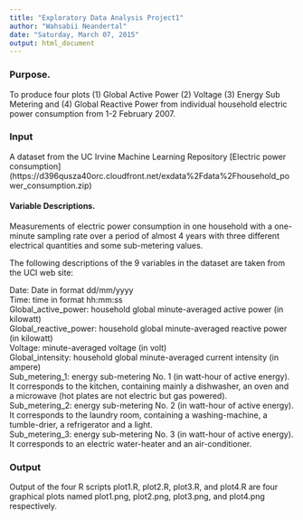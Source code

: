 ```yaml
---
title: "Exploratory Data Analysis Project1"
author: "Wahsabii Neandertal"
date: "Saturday, March 07, 2015"
output: html_document
---
```

### Purpose.
To produce four plots (1) Global Active Power (2) Voltage (3) Energy Sub Metering and (4) Global Reactive Power from individual household electric power consumption from 1-2 February 2007. 

### Input  
A dataset from the UC Irvine Machine Learning Repository
[Electric power consumption] (https://d396qusza40orc.cloudfront.net/exdata%2Fdata%2Fhousehold_power_consumption.zip) 


#### Variable Descriptions.
Measurements of electric power consumption in one household with a one-minute sampling rate over a period of almost 4 years with three different electrical quantities and some sub-metering values.

The following descriptions of the 9 variables in the dataset are taken from the UCI web site:

Date: Date in format dd/mm/yyyy  
Time: time in format hh:mm:ss  
Global_active_power: household global minute-averaged active power (in kilowatt)  
Global_reactive_power: household global minute-averaged reactive power (in kilowatt)  
Voltage: minute-averaged voltage (in volt)  
Global_intensity: household global minute-averaged current intensity (in ampere)  
Sub_metering_1: energy sub-metering No. 1 (in watt-hour of active energy). It corresponds to the kitchen, containing mainly a dishwasher, an oven and a microwave (hot plates are not electric but gas powered).  
Sub_metering_2: energy sub-metering No. 2 (in watt-hour of active energy). It corresponds to the laundry room, containing a washing-machine, a tumble-drier, a refrigerator and a light.  
Sub_metering_3: energy sub-metering No. 3 (in watt-hour of active energy). It corresponds to an electric water-heater and an air-conditioner.  

### Output
Output of the four R scripts plot1.R, plot2.R, plot3.R, and plot4.R are four graphical plots named plot1.png, plot2.png, plot3.png, and plot4.png respectively. 






